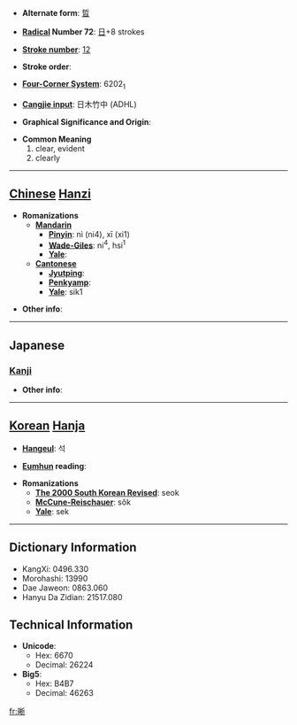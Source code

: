 * '''Alternate form''': [[晢]]

* '''[[Wiktionary:Chinese radical index| Radical]] Number 72''': [[Wiktionary:Chinese radical index 日|日]]+8 strokes

* '''[[Wiktionary:Chinese total strokes index|Stroke number]]''': [[Wiktionary:Chinese total strokes index 12|12]]

* '''Stroke order''': 

* '''[[Wiktionary:Chinese four corner index|Four-Corner System]]''': 6202<sub>1</sub>

* '''[[Wiktionary:Chinese Cangjie index|Cangjie input]]''': 日木竹中 (ADHL)

* '''Graphical Significance and Origin''': 

* '''Common Meaning'''
*#clear, evident
*# clearly


----

== [[Chinese]] [[Hanzi]] ==

* '''Romanizations'''
** '''[[Mandarin]]'''
*** '''[[Pinyin]]''': nì (ni4), xī (xi1)
*** '''[[Wade-Giles]]''': ni<sup>4</sup>, hsi<sup>1</sup>
*** '''[[Yale]]''': 
** '''[[Cantonese]]'''
*** '''[[Jyutping]]''':
*** '''[[Penkyamp]]''': 
*** '''[[Yale]]''': sik1

* '''Other info''': 

----

==Japanese==
===[[Kanji]]===
{{kanji|on readings=[[せき]] (seki), [[しゃく]] (shaku)
|kun readings=[[あきらか]] (akiraka)
}}

* '''Other info''':  

----

== [[Korean]] [[Hanja]] ==

* '''[[Hangeul]]''': 석

* '''[[Eumhun]] reading''': 

* '''Romanizations'''
** '''[[The 2000 South Korean Revised Romanization|The 2000 South Korean Revised]]''': seok
** '''[[McCune-Reischauer]]''': sŏk
** '''[[Yale]]''': sek

----

== Dictionary Information ==

* KangXi: 0496.330
* Morohashi: 13990
* Dae Jaweon: 0863.060
* Hanyu Da Zidian: 21517.080

== Technical Information ==

* '''Unicode''':
** Hex: 6670
** Decimal: 26224
* '''Big5''':
** Hex: B4B7
** Decimal: 46263

[[fr:晰]]